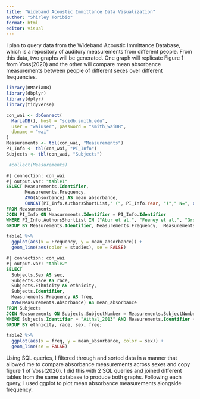 ```yaml
---
title: "Wideband Acoustic Immittance Data Visualization"
author: "Shirley Toribio"
format: html
editor: visual
---
```


I plan to query data from the Wideband Acoustic Immittance Database, which is a repository of auditory measurements from different people. From this data, two graphs will be generated. One graph will replicate Figure 1 from Voss(2020) and the other will compare mean absorbance measurements between people of different sexes over different frequencies.

```r
library(RMariaDB)
library(dbplyr)
library(dplyr)
library(tidyverse)
```

```r
con_wai <- dbConnect(
  MariaDB(), host = "scidb.smith.edu",
  user = "waiuser", password = "smith_waiDB", 
  dbname = "wai"
)
Measurements <- tbl(con_wai, "Measurements")
PI_Info <- tbl(con_wai, "PI_Info")
Subjects <- tbl(con_wai, "Subjects")

 #collect(Measurements)
```

```sql
#| connection: con_wai
#| output.var: "table1"
SELECT Measurements.Identifier,
       Measurements.Frequency,
       AVG(Absorbance) AS mean_absorbance,
       CONCAT(PI_Info.AuthorsShortList," (", PI_Info.Year, ")"," N=", COUNT(DISTINCT Measurements.SubjectNumber) ,"; ",Measurements.Instrument) AS studies
FROM Measurements
JOIN PI_Info ON Measurements.Identifier = PI_Info.Identifier
WHERE PI_Info.AuthorsShortList IN ("Abur et al.", "Feeney et al.", "Groon et al.", "Lewis and Neely", "Liu et al.", "Rosowski et al.", "Shahnaz et al.", "Shaver and Sun", "Sun et al.", "Voss and Allen", "Voss et al.", "Werner et al.") AND Measurements.Frequency BETWEEN 0 and 8000
GROUP BY Measurements.Identifier, Measurements.Frequency,  Measurements.Instrument;

```

```r
table1 %>%
  ggplot(aes(x = Frequency, y = mean_absorbance)) +
  geom_line(aes(color = studies), se = FALSE)
```

```sql
#| connection: con_wai
#| output.var: "table2"
SELECT
  Subjects.Sex AS sex,
  Subjects.Race AS race,
  Subjects.Ethnicity AS ethnicity,
  Subjects.Identifier,
  Measurements.Frequency AS freq,
  AVG(Measurements.Absorbance) AS mean_absorbance
FROM Subjects
JOIN Measurements ON Subjects.SubjectNumber = Measurements.SubjectNumber 
WHERE Subjects.Identifier = "Aithal_2013" AND Measurements.Identifier = "Aithal_2013"
GROUP BY ethnicity, race, sex, freq;
```

```r
table2 %>%
  ggplot(aes(x = freq, y = mean_absorbance, color = sex)) +
  geom_line(se = FALSE)
```

Using SQL queries, I filtered through and sorted data in a manner that allowed me to compare absorbance measurements across sexes and copy figure 1 of Voss(2020). I did this with 2 SQL queries and joined different tables from the same database to produce both graphs. Following each query, I used ggplot to plot mean absorbance measurements alongside frequency.
